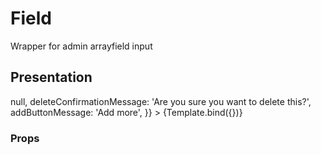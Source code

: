 

<Meta title="Admin/Custom/ArrayInput" component={ArrayInput} />

# Field

Wrapper for admin arrayfield input


## Presentation

<Canvas>
  <Story
    name="Default"
    args={{
      name: 'field',
      inputType: 'text',
      values: ['foo', 'bar'],
      onChange: () => null,
      deleteConfirmationMessage: 'Are you sure you want to delete this?',
      addButtonMessage: 'Add more',
    }}
  >
    {Template.bind({})}
  </Story>
</Canvas>

### Props

<ArgsTable of={ArrayInput} />
